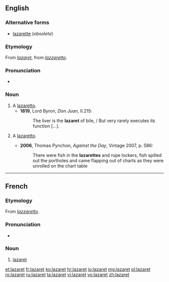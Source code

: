 ==English==

===Alternative forms===
* [[lazarette]] (''obsolete'')

===Etymology===
From {{etyl|fr|en}} ''[[#French|lazaret]]'', from {{etyl|it|en}} ''[[lazzaretto]]''.

===Pronunciation===
* {{IPA|/læzəˈɹɛt/}}

===Noun===
{{en-noun}}

# A [[lazaretto]].
#* '''1819''', Lord Byron, ''Don Juan'', II.215:
#*: The liver is the '''lazaret''' of bile, / But very rarely executes its function [...].
# {{nautical}} A [[lazaretto]].
#* '''2006''', Thomas Pynchon, ''Against the Day'', Vintage 2007, p. 586:
#*: There were fish in the '''lazarettes''' and rope lockers, fish spilled out the portholes and came flapping out of charts as they were unrolled on the chart table

----

==French==

===Etymology===
From {{etyl|it|fr}} ''[[lazzaretto]]''.

===Pronunciation===
* {{IPA|/lazaʁɛ/|lang=fr}}

===Noun===
{{fr-noun|m}}

# [[#English|lazaret]]

[[et:lazaret]]
[[fr:lazaret]]
[[ko:lazaret]]
[[hr:lazaret]]
[[io:lazaret]]
[[mg:lazaret]]
[[pl:lazaret]]
[[ro:lazaret]]
[[ru:lazaret]]
[[ta:lazaret]]
[[vi:lazaret]]
[[vo:lazaret]]
[[zh:lazaret]]